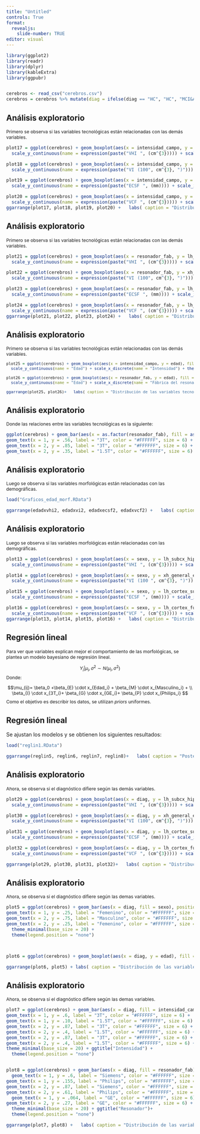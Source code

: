 ```yaml
---
title: "Untitled"
controls: True
format: 
  revealjs:
    slide-number: TRUE
editor: visual
---
```


```r
library(ggplot2)
library(readr)
library(dplyr)
library(kableExtra)
library(ggpubr)


cerebros <- read_csv("cerebros.csv")
cerebros = cerebros %>% mutate(diag = ifelse(diag == "HC", "HC", "MCI&AD"), lh_subcx_hippocampus_volume = lh_subcx_hippocampus_volume/1000, xh_general_etiv_volume = xh_general_etiv_volume/100000, lh_cortex_fusiform_volume = lh_cortex_fusiform_volume/1000, intensidad_campo = factor(ifelse(intensidad_campo == 1.5, "1.5T", "3T"), levels = c("3T", "1.5T")), sexo = factor(ifelse(sexo == "female", "Femenino", "Masculino"), levels = c("Masculino", "Femenino")), resonador_fab = factor(resonador_fab, levels = c("Siemens", "Philips", "GE")))
```

## Análisis exploratorio

::: {style="font-size: 87%;"}
Primero se observa si las variables tecnológicas están relacionadas con las demás variables.
:::

```r
plot17 = ggplot(cerebros) + geom_boxplot(aes(x = intensidad_campo, y = lh_subcx_hippocampus_volume), fill = "#168168")+
  scale_y_continuous(name = expression(paste("VHI⠀", (cm^{3})))) + scale_x_discrete(name = "Intensidad") + theme_minimal(base_size = 20)

plot18 = ggplot(cerebros) + geom_boxplot(aes(x = intensidad_campo, y = xh_general_etiv_volume), fill = "#168168")+
  scale_y_continuous(name = expression(paste("VI⠀(100", cm^{3}, ")"))) + scale_x_discrete(name = "Intensidad") + theme_minimal(base_size = 20)

plot19 = ggplot(cerebros) + geom_boxplot(aes(x = intensidad_campo, y = lh_cortex_superiorfrontal_thickness), fill = "#168168")+
  scale_y_continuous(name = expression(paste("ECSF⠀", (mm)))) + scale_x_discrete(name = "Intensidad") + theme_minimal(base_size = 18)

plot20 = ggplot(cerebros) + geom_boxplot(aes(x = intensidad_campo, y = lh_cortex_fusiform_volume), fill = "#168168")+
  scale_y_continuous(name = expression(paste("VCF⠀", (cm^{3})))) + scale_x_discrete(name = "Intensidad") + theme_minimal(base_size = 20)
ggarrange(plot17, plot18, plot19, plot20) +   labs( caption = "Distribución de la intensidad vs las variables morfológicas") + theme(plot.caption = element_text(hjust = .5, vjust = 2, color = "#555555"))
```

## Análisis exploratorio

::: {style="font-size: 87%;"}
Primero se observa si las variables tecnológicas están relacionadas con las demás variables.
:::

```r
plot21 = ggplot(cerebros) + geom_boxplot(aes(x = resonador_fab, y = lh_subcx_hippocampus_volume), fill = "#168168")+
  scale_y_continuous(name = expression(paste("VHI⠀", (cm^{3})))) + scale_x_discrete(name = "Marca del resonador") + theme_minimal(base_size = 20)

plot22 = ggplot(cerebros) + geom_boxplot(aes(x = resonador_fab, y = xh_general_etiv_volume), fill = "#168168")+
  scale_y_continuous(name = expression(paste("VI⠀(100", cm^{3}, ")"))) + scale_x_discrete(name = "Marca del resonador") + theme_minimal(base_size = 20)

plot23 = ggplot(cerebros) + geom_boxplot(aes(x = resonador_fab, y = lh_cortex_superiorfrontal_thickness), fill = "#168168")+
  scale_y_continuous(name = expression(paste("ECSF⠀", (mm)))) + scale_x_discrete(name = "Marca del resonador") + theme_minimal(base_size = 18)

plot24 = ggplot(cerebros) + geom_boxplot(aes(x = resonador_fab, y = lh_cortex_fusiform_volume), fill = "#168168")+
  scale_y_continuous(name = expression(paste("VCF⠀", (cm^{3})))) + scale_x_discrete(name = "Marca del resonador") + theme_minimal(base_size = 20)
ggarrange(plot21, plot22, plot23, plot24) +   labs( caption = "Distribución de la marca de los resonadores vs las variables morfológicas") + theme(plot.caption = element_text(hjust = .5, vjust = 2, color = "#555555"))
```

## Análisis exploratorio

::: {style="font-size: 87%;"}
Primero se observa si las variables tecnológicas están relacionadas con las demás variables.
:::

::: {style="font-size: 87%;font-family:American Typewriter;"}
```r
plot25 = ggplot(cerebros) + geom_boxplot(aes(x = intensidad_campo, y = edad), fill = "#168168")+
  scale_y_continuous(name = "Edad") + scale_x_discrete(name = "Intensidad") + theme_minimal(base_size = 20)

plot26 = ggplot(cerebros) + geom_boxplot(aes(x = resonador_fab, y = edad), fill = "#168168")+
  scale_y_continuous(name = "Edad") + scale_x_discrete(name = "Fábrica del resonador") + theme_minimal(base_size = 20)

ggarrange(plot25, plot26)+   labs( caption = "Distribución de las variables tecnológicas vs edad") + theme(plot.caption = element_text(hjust = .5, vjust = 0, color = "#555555"))
```
:::

## Análisis exploratorio

::: {style="font-size: 87%;"}
Donde las relaciones entre las variables tecnológicas es la siguiente:
:::

```r
ggplot(cerebros) + geom_bar(aes(x = as.factor(resonador_fab), fill = as.factor(intensidad_campo)), position = "fill") + scale_fill_manual( values = c("#168168", "#38A38A", "#5AC5AC")) +  scale_x_discrete(name = "Marca del resonador") +   geom_text(x = 3, y = .49, label = "1.5T", color = "#FFFFFF", size = 6) +
geom_text(x = 1, y = .56, label = "3T", color = "#FFFFFF", size = 6) +
geom_text(x = 2, y = .85, label = "3T", color = "#FFFFFF", size = 6) +
geom_text(x = 2, y = .35, label = "1.5T", color = "#FFFFFF", size = 6) + scale_y_continuous(name = "Proporción") + theme_minimal(base_size = 20) + labs(fill = "Intensidad", caption = "Distribución de la intensidad vs marca de los resonadores") + theme(legend.position = "none") + theme(plot.caption = element_text(hjust = .5, color = "#555555",size = 12))
```

## Análisis exploratorio

::: {style="font-size: 87%;"}
Luego se observa si las variables morfológicas están relacionadas con las demográficas.
:::

```r

load("Graficos_edad_morf.RData")

ggarrange(edadxvhi2, edadxvi2, edadxecsf2, edadxvcf2) +   labs( caption = "Distribución de las variables morfológicas vs edad") + theme(plot.caption = element_text(hjust = .5, vjust = 2, color = "#555555"))
```

## Análisis exploratorio

::: {style="font-size: 87%;"}
Luego se observa si las variables morfológicas están relacionadas con las demográficas.
:::

```r

plot13 = ggplot(cerebros) + geom_boxplot(aes(x = sexo, y = lh_subcx_hippocampus_volume), fill = "#168168")+
  scale_y_continuous(name = expression(paste("VHI⠀", (cm^{3})))) + scale_x_discrete(name = "Sexo") + theme_minimal(base_size = 20)

plot14 = ggplot(cerebros) + geom_boxplot(aes(x = sexo, y = xh_general_etiv_volume), fill = "#168168")+
  scale_y_continuous(name = expression(paste("VI⠀(100 ", cm^{3}, ")"))) + scale_x_discrete(name = "Sexo") + theme_minimal(base_size = 20)

plot15 = ggplot(cerebros) + geom_boxplot(aes(x = sexo, y = lh_cortex_superiorfrontal_thickness), fill = "#168168")+
  scale_y_continuous(name = expression(paste("ECSF⠀", (mm)))) + scale_x_discrete(name = "Sexo") + theme_minimal(base_size = 18)

plot16 = ggplot(cerebros) + geom_boxplot(aes(x = sexo, y = lh_cortex_fusiform_volume), fill = "#168168")+
  scale_y_continuous(name = expression(paste("VCF⠀", (cm^{3})))) + scale_x_discrete(name = "Sexo") + theme_minimal(base_size = 20)
ggarrange(plot13, plot14, plot15, plot16) +   labs( caption = "Distribución de las variables morfológicas vs sexo") + theme(plot.caption = element_text(hjust = .5, vjust = 2, color = "#555555"))

```

## Regresión lineal

::: {style="font-size: 87%;"}
Para ver que variables explican mejor el comportamiento de las morfológicas, se plantea un modelo bayesiano de regresión lineal.

$$Y_{i}|\mu_{i},\sigma^2 \sim N(\mu_{i},\sigma^2) $$ Donde:

$$\mu_{ij}= \beta_0 +\beta_{E} \cdot x_{Edad_i} + \beta_{M} \cdot x_{Masculino_i} + \\  \beta_{I} \cdot x_{3T_i}+ \beta_{G} \cdot x_{GE_i}+ \beta_{P} \cdot x_{Philips_i} $$ Como el objetivo es describir los datos, se utilizan *priors* uniformes.
:::

## Regresión lineal

Se ajustan los modelos y se obtienen los siguientes resultados:

```r

load("reglin1.RData")

ggarrange(reglin5, reglin6, reglin7, reglin8)+   labs( caption = "Posteriors de los parámetros para cada variable morfológica") + theme(plot.caption = element_text(hjust = .5, vjust = 3, color = "#555555"))
```

## Análisis exploratorio

::: {style="font-size: 87%;"}
Ahora, se observa si el diagnóstico difiere según las demás variables.
:::

```r

plot29 = ggplot(cerebros) + geom_boxplot(aes(x = diag, y = lh_subcx_hippocampus_volume), fill = "#168168" ) +
  scale_y_continuous(name = expression(paste("VHI⠀", (cm^{3})))) + scale_x_discrete(name = "Diagnóstico") + theme_minimal(base_size = 20)

plot30 = ggplot(cerebros) + geom_boxplot(aes(x = diag, y = xh_general_etiv_volume), fill = "#168168")+
  scale_y_continuous(name = expression(paste("VI⠀(100", cm^{3}, ")"))) + scale_x_discrete(name = "Diagnóstico") + theme_minimal(base_size = 20)

plot31 = ggplot(cerebros) + geom_boxplot(aes(x = diag, y = lh_cortex_superiorfrontal_thickness), fill = "#168168")+
  scale_y_continuous(name = expression(paste("ECSF⠀", (mm)))) + scale_x_discrete(name = "Diagnóstico") + theme_minimal(base_size = 18)

plot32 = ggplot(cerebros) + geom_boxplot(aes(x = diag, y = lh_cortex_fusiform_volume), fill = "#168168")+
  scale_y_continuous(name = expression(paste("VCF⠀", (cm^{3})))) + scale_x_discrete(name = "Diagnóstico") + theme_minimal(base_size = 20)

ggarrange(plot29, plot30, plot31, plot32)+   labs( caption = "Distribución de las variables morfológicas vs diagnóstico") + theme(plot.caption = element_text(hjust = .5, vjust = 2, color = "#555555"))

```

## Análisis exploratorio

::: {style="font-size: 87%;"}
Ahora, se observa si el diagnóstico difiere según las demas variables.
:::

```r

plot5 = ggplot(cerebros) + geom_bar(aes(x = diag, fill = sexo), position = "fill") + scale_fill_manual(values = c("#168168", "#38A38A")) + scale_x_discrete(name = "Diagnóstico") + scale_y_continuous(name = "Proporción") +   geom_text(x = 1, y = .75, label = "Masculino", color = "#FFFFFF", size = 6) +
geom_text(x = 1, y = .25, label = "Femenino", color = "#FFFFFF", size = 6) +
geom_text(x = 2, y = .75, label = "Masculino", color = "#FFFFFF", size = 6) +
geom_text(x = 2, y = .25, label = "Femenino", color = "#FFFFFF", size = 6)  + ggtitle("Sexo")+
  theme_minimal(base_size = 20) +
  theme(legend.position = "none") 



plot6 = ggplot(cerebros) + geom_boxplot(aes(x = diag, y = edad), fill = "#168168") + scale_x_discrete(name = "Diagnóstico") + scale_y_continuous(name = "Edad", breaks = seq(20,90,10)) +ggtitle("Edad") + theme_minimal(base_size = 20)

ggarrange(plot6, plot5) + labs( caption = "Distribución de las variables demográficas vs diagnóstico") + theme(plot.caption = element_text(hjust = .5, vjust = 2, color = "#555555"))
```

## Análisis exploratorio

::: {style="font-size: 87%;"}
Ahora, se observa si el diagnóstico difiere según las demas variables.
:::

```r

plot7 = ggplot(cerebros) + geom_bar(aes(x = diag, fill = intensidad_campo), position = "fill") + theme(legend.position = "top") + scale_fill_manual(values = c("#168168", "#38A38A")) + scale_x_discrete(name = "Diagnóstico") + scale_y_continuous(name = "Proporción") +
geom_text(x = 1, y = .6, label = "3T", color = "#FFFFFF", size = 6) +
geom_text(x = 1, y = .10, label = "1.5T", color = "#FFFFFF", size = 6) +
geom_text(x = 2, y = .87, label = "3T", color = "#FFFFFF", size = 6) +
geom_text(x = 2, y = .4, label = "1.5T", color = "#FFFFFF", size = 6) +
geom_text(x = 2, y = .87, label = "3T", color = "#FFFFFF", size = 6) +
geom_text(x = 2, y = .4, label = "1.5T", color = "#FFFFFF", size = 6) +
theme_minimal(base_size = 20) + ggtitle("Intensidad") +
  theme(legend.position = "none") 


plot8 = ggplot(cerebros) + geom_bar(aes(x = diag, fill = resonador_fab), position = "fill") + theme(legend.position = "top")+ scale_fill_manual(values = c("#168168", "#38A38A", "#5AC5AC")) + scale_x_discrete(name = "Diagnóstico") + scale_y_continuous(name = "Proporción") + 
  geom_text(x = 1, y = .6, label = "Siemens", color = "#FFFFFF", size = 6) +
geom_text(x = 1, y = .155, label = "Philips", color = "#FFFFFF", size = 6) +
geom_text(x = 2, y = .87, label = "Siemens", color = "#FFFFFF", size = 6) +
geom_text(x = 2, y = .61, label = "Philips", color = "#FFFFFF", size = 6) +
  geom_text(x = 1, y = .064, label = "GE", color = "#FFFFFF", size = 6) +
geom_text(x = 2, y = .27, label = "GE", color = "#FFFFFF", size = 6) +
  theme_minimal(base_size = 20) + ggtitle("Resonador")+
  theme(legend.position = "none") 

ggarrange(plot7, plot8) +   labs( caption = "Distribución de las variables tecnológicas vs diagnóstico") + theme(plot.caption = element_text(hjust = .5, vjust = 2, color = "#555555"))
```
